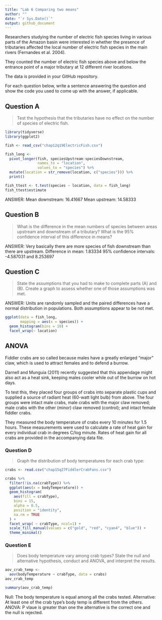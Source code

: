 ```yaml
---
title: "Lab 6 Comparing two means"
author: ""
date: "`r Sys.Date()`"
output: github_document
---
```


Researchers studying the number of electric fish species living in various parts of the Amazon basin were interested in whether the presence of tributaries affected the local number of electric fish species in the main rivers (Fernandes et al. 2004).

They counted the number of electric fish species above and below the entrance point of a major tributary at 12 different river locations.

The data is provided in your GitHub repository.

For each question below, write a sentence answering the question and show the code you used to come up with the answer, if applicable.

## Question A

> Test the hypothesis that the tributaries have no effect on the number of species of electric fish.

```r
library(tidyverse)
library(ggplot2)

fish <- read_csv("chap12q19ElectricFish.csv")

fish_long <- 
  pivot_longer(fish, speciesUpstream:speciesDownstream,
               names_to = "location",
               values_to = "species") %>% 
  mutate(location = str_remove(location, c("species"))) %>% 
  print()

fish_ttest <- t.test(species ~ location, data = fish_long)
fish_ttest$estimate
```

ANSWER: Mean downstream: 16.41667
Mean upstream: 14.58333

## Question B

> What is the difference in the mean numbers of species between areas upstream and downstream of a tributary? What is the 95% confidence interval of this difference in means?

ANSWER: Very basically there are more species of fish downstream than there are upstream. 
Difference in mean: 1.83334
95% confidence intervals: -4.587031 and 8.253697

## Question C

> State the assumptions that you had to make to complete parts (A) and (B). Create a graph to assess whether one of those assumptions was met.

ANSWER: Units are randomly sampled and the paired differences have a normal distribution in populations. Both assumptions appear to be not met. 

```r
ggplot(data = fish_long, 
       mapping = aes(x = species)) + 
  geom_histogram(bins = 10) +
  facet_wrap(~ location)
```

## ANOVA

Fiddler crabs are so called because males have a greatly enlarged "major" claw, which is used to attract females and to defend a burrow.

Darnell and Munguia (2011) recently suggested that this appendage might also act as a heat sink, keeping males cooler while out of the burrow on hot days.

To test this, they placed four groups of crabs into separate plastic cups and supplied a source of radiant heat (60-watt light bulb) from above. The four groups were intact male crabs, male crabs with the major claw removed; male crabs with the other (minor) claw removed (control); and intact female fiddler crabs.

They measured the body temperature of crabs every 10 minutes for 1.5 hours. These measurements were used to calculate a rate of heat gain for every individual crab in degrees C/log minute. Rates of heat gain for all crabs are provided in the accompanying data file.

### Question D

> Graph the distribution of body temperatures for each crab type:

```r

crabs <- read.csv("chap15q27FiddlerCrabFans.csv")

crabs %>% 
  filter(!is.na(crabType)) %>%
  ggplot(aes(x = bodyTemperature)) +
  geom_histogram(
    aes(fill = crabType), 
    bins = 15, 
    alpha = 0.5, 
    position = "identity",
    na.rm = TRUE
  ) +
  facet_wrap( ~ crabType, ncol=1) +
  scale_fill_manual(values = c("gold", "red", "cyan4", "blue")) +
  theme_minimal()
```


### Question E

> Does body temperature vary among crab types? State the null and alternative hypothesis, conduct and ANOVA, and interpret the results.

```r

aov_crab_temp <- 
  aov(bodyTemperature ~ crabType, data = crabs)
aov_crab_temp

summary(aov_crab_temp)

```

Null: The body temperature is equal among all the crabs tested.
Alternative: At least one of the crab type's body temp is different from the others. 
ANOVA: P vlaue is greater than one the alternative is the correct one and the null is rejected. 